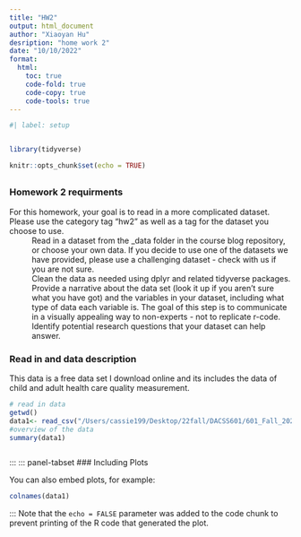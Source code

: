 ```yaml
---
title: "HW2"
output: html_document
author: "Xiaoyan Hu"
desription: "home work 2"
date: "10/10/2022"
format:
  html:
    toc: true
    code-fold: true
    code-copy: true
    code-tools: true
---
```


```r
#| label: setup


library(tidyverse)

knitr::opts_chunk$set(echo = TRUE)
```
##  {.tabset}
### Homework 2 requirments 
For this homework, your goal is to read in a more complicated dataset. Please use the category tag "hw2" as well as a tag for the dataset you choose to use.
~   Read in a dataset from the _data folder in the course blog repository, or choose your own data. If you decide to use one of the datasets we have provided, please use a challenging dataset - check with us if you are not sure. 
~   Clean the data as needed using dplyr and related tidyverse packages.
~   Provide a narrative about the data set (look it up if you aren't sure what you have got) and the variables in your dataset, including what type of data each variable is. The goal of this step is to communicate in a visually appealing way to non-experts - not to replicate r-code.
~   Identify potential research questions that your dataset can help answer.

### Read in and data description

This data is a free data set I download online and its includes the data of child and adult health care quality measurement. 

```r
# read in data
getwd()
data1<- read_csv("/Users/cassie199/Desktop/22fall/DACSS601/601_Fall_2022/posts/healthcare.csv")
#overview of the data
summary(data1)



```

:::
::: panel-tabset
### Including Plots 

You can also embed plots, for example:

```r
colnames(data1)
```
:::
Note that the `echo = FALSE` parameter was added to the code chunk to prevent printing of the R code that generated the plot.
